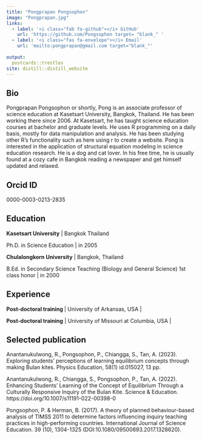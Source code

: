 ```yaml
---
title: "Pongprapan Pongsophon"
image: "Pongprapan.jpg"
links:
  - label: '<i class="fab fa-github"></i> GitHub'
    url: 'https://github.com/Pongsophon target= "blank_" '
  - label: '<i class="fas fa-envelope"></i> Email'
    url: 'mailto:pongprapan@gmail.com target="blank_"'
   
output:
  postcards::trestles
site: distill::distill_website
---
```

 
## Bio

Pongprapan Pongsophon or shortly, Pong is an associate professor of science education at Kasetsart University, Bangkok, Thailand. He has been working there since 2006. At Kasetsart, he has taught science education courses at bachelor and graduate levels. He uses R programming on a daily basis, mostly for data manipulation and analysis. He has been studying other R's functionality such as here using r to create a website. Pong is interested in the application of structural equation modeling in science education research. He is a dog and cat lover. In his free time, he is usually found at a cozy cafe in Bangkok reading a newspaper and get himself updated and relaxed. 

## Orcid ID
0000-0003-0213-2835

## Education

**Kasetsart University** 
| Bangkok Thailand

Ph.D. in Science Education | in 2005

**Chulalongkorn University** 
| Bangkok, Thailand

B.Ed. in Secondary Science Teaching (Biology and General Science) 1st class honor | in 2000

## Experience

**Post-doctoral training ** | University of Arkansas, USA | 

**Post-doctoral training** | University of Missouri at Columbia, USA | 

## Selected publication

Anantanukulwong, R., Pongsophon, P.,  Chiangga, S., Tan, A. (2023). Exploring students' perceptions of learning equilibrium concepts through making Bulan kites. Physics Education, 58(1) id.015027, 13 pp.


Anantanukulwong, R., Chiangga, S., Pongsophon, P.,  Tan, A. (2022). Enhancing Students’ Learning of the Concept of Equilibrium Through a Culturally Responsive Inquiry of the Bulan Kite. Science & Education. https://doi.org/10.1007/s11191-022-00398-0

Pongsophon, P. & Herman, B. (2017). A theory of planned behaviour-based analysis of TIMSS 2011 to determine factors influencing inquiry teaching practices in high-performing countries. International Journal of Science Education. 39 (10), 1304-1325 (DOI:10.1080/09500693.2017.1328620). 